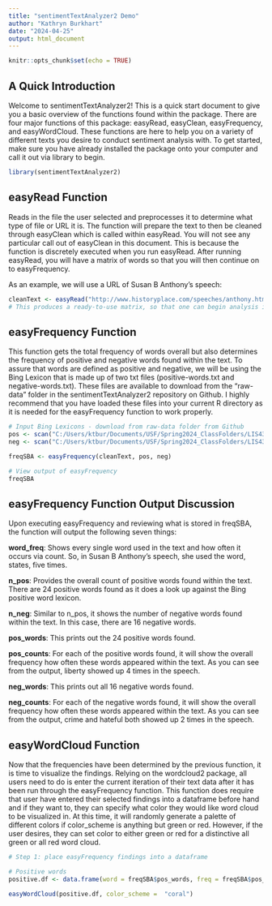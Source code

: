 ---
title: "sentimentTextAnalyzer2 Demo"
author: "Kathryn Burkhart"
date: "2024-04-25"
output: html_document
---

```{r setup, include=FALSE}
knitr::opts_chunk$set(echo = TRUE)
```

## A Quick Introduction

Welcome to sentimentTextAnalyzer2! This is a quick start document to give you a basic overview of the functions found within the package. There are four major functions of this package: easyRead, easyClean, easyFrequency, and easyWordCloud. These functions are here to help you on a variety of different texts you desire to conduct sentiment analysis with. To get started, make sure you have already installed the package onto your computer and call it out via library to begin.

```{r}
library(sentimentTextAnalyzer2)
```

## easyRead Function

Reads in the file the user selected and preprocesses it to determine what type of file or URL it is. The function will prepare the text to then be cleaned through easyClean which is called within easyRead. You will not see any particular call out of easyClean in this document. This is because the function is discretely executed when you run easyRead. After running easyRead, you will have a matrix of words so that you will then continue on to easyFrequency.

As an example, we will use a URL of Susan B Anthony's speech:

```{r}
cleanText <- easyRead("http://www.historyplace.com/speeches/anthony.htm")
# This produces a ready-to-use matrix, so that one can begin analysis immediately
```
## easyFrequency Function

This function gets the total frequency of words overall but also determines the frequency of positive and negative words found within the text. To assure that words are defined as positive and negative, we will be using the Bing Lexicon that is made up of two txt files (positive-words.txt and negative-words.txt). These files are available to download from the "raw-data" folder in the sentimentTextAnalyzer2 repository on Github. I highly recommend that you have loaded these files into your current R directory as it is needed for the easyFrequency function to work properly.

```{r}
# Input Bing Lexicons - download from raw-data folder from Github
pos <- scan("C:/Users/ktbur/Documents/USF/Spring2024_ClassFolders/LIS4370_R_Programming/positive-words.txt", character(0), sep = "\n")
neg <- scan("C:/Users/ktbur/Documents/USF/Spring2024_ClassFolders/LIS4370_R_Programming/negative-words.txt", character(0), sep = "\n")

freqSBA <- easyFrequency(cleanText, pos, neg)

# View output of easyFrequency
freqSBA
```

## easyFrequency Function Output Discussion

Upon executing easyFrequency and reviewing what is stored in freqSBA, the function will output the following seven things:

**word_freq**: Shows every single word used in the text and how often it occurs via count. So, in Susan B Anthony's speech, she used the word, states, five times.

**n_pos**: Provides the overall count of positive words found within the text. There are 24 positive words found as it does a look up against the Bing positive word lexicon.

**n_neg**: Similar to n_pos, it shows the number of negative words found within the text. In this case, there are 16 negative words.

**pos_words**: This prints out the 24 positive words found.

**pos_counts**: For each of the positive words found, it will show the overall frequency how often these words appeared within the text. As you can see from the output, liberty showed up 4 times in the speech.

**neg_words**: This prints out all 16 negative words found.

**neg_counts**: For each of the negative words found, it will show the overall frequency how often these words appeared within the text. As you can see from the output, crime and hateful both showed up 2 times in the speech.

## easyWordCloud Function

Now that the frequencies have been determined by the previous function, it is time to visualize the findings. Relying on the wordcloud2 package, all users need to do is enter the current iteration of their text data after it has been run through the easyFrequency function. This function does require that user have entered their selected findings into a dataframe before hand and if they want to, they can specify what color they would like word cloud to be visualized in. At this time, it will randomly generate a palette of different colors if color_scheme is anything but green or red. However, if the user desires, they can set color to either green or red for a distinctive all green or all red word cloud.

```{r}
# Step 1: place easyFrequency findings into a dataframe

# Positive words
positive.df <- data.frame(word = freqSBA$pos_words, freq = freqSBA$pos_counts, sentiment = "positive")

easyWordCloud(positive.df, color_scheme =  "coral")
```

